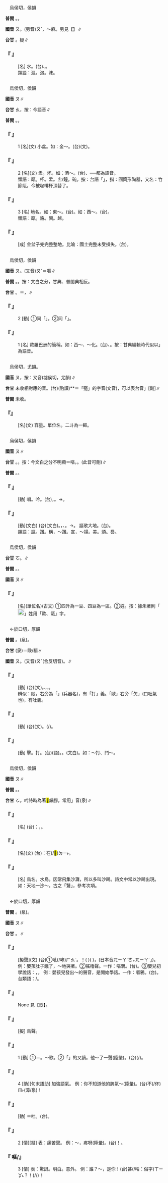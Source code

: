 
=={{ruby|漚|ㄡ}}==

　烏侯切，侯韻

'''普閩''' {{ruby|(文)|ㆦ}}。{{ruby|(白)|ㄠ}}。

'''國音''' <rt>ㄡ</rt>。(另音)<rt>ㄡˋ</rt>，～麻。另見【{{ruby|漚|ㄡˋ}}】∥

'''台甘''' {{ruby|(文)|ㆦ}}{{ruby|，|ㄠ}}{{ruby|/|ㆦˋ}}。疑{{ruby|：|ㆦ˪}}{{ruby|→|ㄠ˪}}{{ruby|→|ㄠ}}∥

    

==='''『 {{ruby|浮|ㄈㄨˊ}}{{ruby|漚|ㄡ}}』'''===
: [名] 水{{ruby|泡|ㄆㄠˋ}}。(台){{ruby|水|ㄗㄨㄧˋ}}{{ruby|泡|ㄆㆦㆶ}}{{ruby|仔|ㄚ}}、{{ruby|水|ㄗㄨㄧˋ}}{{ruby|泡|ㄆㄜㆷ ͘}}。
:類語：漚。泡。沫。
:
    

=={{ruby|甌|ㄡ}}==

　烏侯切，侯韻

'''國音''' <rt>ㄡ</rt>∥

'''台甘''' <rt>ㄠ</rt>，按：今語音∥

'''普閩''' {{ruby|(文)|ㆦ}}。{{ruby|(白)|ㄠ}}。

    

==='''『 {{ruby|甌|ㄡ}}』'''===
:1  [名](文) 小盆。如：金～。(台){{ruby|金|ㄍㄧㆬ}}{{ruby|甌|ㄠ}}(文)。
    

==='''『 {{ruby|甌|ㄡ}}』'''===
:2  [名](文) 盂。坏。如：酒～。(台){{ruby|酒|ㄐㄧㄨ}}{{ruby|甌|ㄠ}}、{{ruby|酒|ㄐㄧㄨ˪}}{{ruby|杯|ㄅㄨㆤ}}──都為語音。
:類語：甌。杯。盂。盅/鐘。碗。按：台語「{{ruby|茶|ㄉㆤˊ}}{{ruby|甌|ㄠ}}」，指：圓筒形陶器，又名：竹節甌，今被咖啡杯頂替了。
:
    

==='''『 {{ruby|甌|ㄡ}}』'''===
:3  [名] 地名。如：東～。(台){{ruby|舊|ㄍㄨ˫}}{{ruby|溫|ㄨㄣ}}{{ruby|州|ㄐㄧㄨ}}{{ruby|府|ㄏㄨˋ}}{{ruby|一|ㄧㆵ}}{{ruby|帶|ㄉㄞ˪}}。如：西～。(台){{ruby|廣|ㄍㆭˋ}}{{ruby|西|ㄙㆤ}}{{ruby|省|ㄒㄧㄥˋ}}{{ruby|貴|ㄍㄨㄧ˪}}{{ruby|縣|ㄍㄨㄢ˫}}{{ruby|丌|ㆤ}}{{ruby|別|ㄅㄧㄚㆵ ͘}}{{ruby|稱|ㄑㄧㄥ}}。
:類語：甌。貉。閩。越。
:
    

==='''『 {{ruby|金|ㄐㄧㄣ}}{{ruby|甌|ㄡ}}{{ruby|無|ㄨˊ}}{{ruby|缺|ㄑㄩㄝ}}』'''===
: [成] 金盆子完完整整地。比喻：國土完整未受損失。(台){{ruby|金|ㄍㄧㆬ}}{{ruby|甌|ㄠ}}{{ruby|無|ㆠㄨˊ}}{{ruby|缺|ㄎㄨㄚㆵ}}。
    

=={{ruby|歐|ㄡ}}==

　烏侯切，侯韻

'''國音''' <rt>ㄡ</rt>。(又音)<rt>ㄡˇ</rt>＝嘔∥

'''普閩''' {{ruby|(文)|ㆦ}}。{{ruby|(白)|ㄠ}}。按：文白之分，甘典、普閩典相反。

'''台甘''' {{ruby|(文)|ㄠ}}。{{ruby|(語)|ㆦ}}{{ruby|。|ㆦˋ}}＝{{ruby|嘔|ㆦˋ}}，{{ruby|嘔|ㆦˋ}}{{ruby|吐|ㄊㆦˋ}}∥

    

==='''『 {{ruby|歐|ㄡ}}』'''===
:2  [動] ①同「{{ruby|嘔|ㄡˇ}}」{{ruby|→|ㄡ}}。②同「{{ruby|毆|ㄡˇ}}」。
    

==='''『 {{ruby|歐|ㄡ}}』'''===
:1  [名] 歐羅巴洲的簡稱。如：西～、～化。(台){{ruby|歐|ㄠ}}{{ruby|羅|ㄌㄜˊ}}{{ruby|巴|ㄅㄚ}}、{{ruby|歐|ㄠ}}{{ruby|洲|ㄐㄧㄨ}}。按：甘典編輯時代似以{{ruby|「|ㆦ}}」為語音。
    

=={{ruby|鏂|ㄡ}}==

　烏侯切，尤韻。

'''國音''' <rt>ㄡ</rt>，按：又音(墟侯切，尤韻)∥

'''台甘''' 未收相對應的音。(台)(酌讀){{ruby|<mark>&#xffbc4;</mark>|ㄎㄠ}}*{{ruby|。|ㄎㆦ}}*＝「彄」的字音(文音)，可以表台音{{ruby|「|ㄎㄠ}}」[副]∥

'''普閩''' 未收。

    

==='''『{{ruby|鏂|ㄡ}}』'''===
: [名](文) 容量。單位名。二斗為一鏂。
    

=={{ruby|謳|ㄡ}}==

　烏侯切，侯韻

'''國音''' <rt>ㄡ</rt>∥

'''台甘''' {{ruby|(文)|ㄠ}}。{{ruby|(語)|ㆦ}}。按：今文白之分不明顯{{ruby|。|ㆦˋ}}＝嘔，{{ruby|嘔|ㆦˋ}}{{ruby|吐|ㄊㆦˋ}}。(此音可刪)∥

'''普閩''' {{ruby|(文)|ㆦ}}。{{ruby|(白)|ㄠ}}。

    

==='''『 {{ruby|謳|ㄡ}}』'''===
: [動] 唱。吟。(台){{ruby|唱|ㄑㄧㆧ˪}}{{ruby|/|ㄑㄧㆫ˪}}{{ruby|歌|ㄍㄨㄚ}}，{{ruby|長|ㄉㄧㆲˊ}}{{ruby|吟|ㆣㄧㆬˊ}}。→{{ruby|齊|ㄗㄨㆤˊ}}{{ruby|/|ㄗㆤˊ}}{{ruby|聲|ㄒㄧㆩ}}{{ruby|唱|ㄑㄧㆧ˪}}{{ruby|/|ㄑㄧㆫ˪}}{{ruby|歌|ㄍㄨㄚ}}。
    

==='''『 {{ruby|謳|ㄡ}}{{ruby|歌|ㄍㄜ}}』'''===
: [動](文白) (台){{ruby|謳|ㄠ}}{{ruby|歌|ㄍㄜ}}(文白)。{{ruby|歌|ㄍㄜ}}{{ruby|功|ㄍㆲ}}{{ruby|頌|ㄒㄧㆲ˫}}{{ruby|德|ㄉㄧㆤㆶ}}，{{ruby|贊|ㄗㄢ˪}}{{ruby|美|ㆠㄧˋ}}{{ruby|人|ㄌㄤˊ}}{{ruby|丌|ㆤ}}{{ruby|功|ㄍㆲ}}{{ruby|勞|ㄌㄜˊ}}、{{ruby|德|ㄉㄧㆤㆶ}}{{ruby|行|ㄏㄧㄥ˫}}。→{{ruby|齊|ㄗㄨㆤˊ}}{{ruby|/|ㄗㆤˊ}}{{ruby|聲|ㄒㄧㆩ}}{{ruby|呵|ㄜ}}{{ruby|咾|ㄌㄜˋ}}。 謳歌大地。(台){{ruby|是|ㄒㄧ˫}}{{ruby|講|ㄍㆲˋ}}{{ruby|→|ㄍㆲ}}{{ruby|讚|ㄗㄢ˪}}{{ruby|美|ㆠㄧˋ}}{{ruby|自|ㄗㄨ˫}}{{ruby|然|ㆢㄧㄢˊ}}{{ruby|/|ㄌㄧㄢˊ}}{{ruby|丌|ㆤ}}{{ruby|美|ㄙㄨㄧˋ}}。
:類語：謳。讚。稱，～讚。宣，～揚。美。頌。譽。
:
    

=={{ruby|區|ㄡ}}==

　烏侯切，侯韻

'''台甘''' <rt>ㆦ</rt>。{{ruby| |ㄎㄨ}}∥

'''普閩''' {{ruby|(文)|ㆦ}}。{{ruby|(白)|ㄠ}}{{ruby|。|ㄎㄨ}}。

'''國音''' <rt>ㄡ</rt>∥

    

==='''『 {{ruby|區|ㄡ}}』'''===
: [名](單位名)(古文) ①四升為一豆、四豆為一區。②姓。按：據朱著則「[[File:fa6a.png|20px]]」姓用「歐、甌」字。
    

=={{ruby|毆|ㄡ}}==

　←於口切，厚韻

'''普閩''' {{ruby|(文)|ㆦˋ}}。{{ruby|(白)|ㄠˋ}}{{ruby|/|ㄧㄜˋ}}(泉)。

'''台甘''' {{ruby|(文)|ㆦˋ}}{{ruby|(語)|ㄠˋ}}{{ruby|。|ㄧㄜˋ}}(泉){{ruby|。|ㄎㄨ}}＝敺/驅∥

'''國音''' <rt>ㄡ</rt>。(又音)<rt>ㄡˇ</rt>(合反切音)。{{ruby|(台)|ㆦˋ}}{{ruby|/|ㄧㄜˋ}}∥

    

==='''『 {{ruby|鬥|ㄉㄡˋ}}{{ruby|毆|ㄡ}}』'''===
: [動] (台){{ruby|鬥|ㄉㆦ˪}}{{ruby|毆|ㆦˋ}}(文)。{{ruby|相|ㄒㄧㄜ}}{{ruby|/|ㄙㆩ}}{{ruby|扑|ㄆㄚㆷ}}、{{ruby|相|ㄒㄧㄜ}}{{ruby|/|ㄙㆩ}}{{ruby|掙|ㄐㄧㄥ}}、{{ruby|相|ㄒㄧㄜ}}{{ruby|/|ㄙㆩ}}{{ruby|擲|ㄉㄧㄥ˪}}。
:辨似：毆，右旁為「{{ruby|殳|ㄕㄨ}}」(兵器名)，有「打」義。「歐」右旁「欠」(口吐氣也)，有吐義。
:
    

==='''『 {{ruby|毆|ㄡ}}{{ruby|打|ㄉㄚˇ}}』'''===
: [動] (台){{ruby|毆|ㆦˋ}}{{ruby|打|ㄉㆩˋ}}(文)。{{ruby|用|ㄧㄥ˫}}{{ruby|/|ㄧㆲ˫}}{{ruby|拳|ㄍㄨㄣˊ}}{{ruby|頭|ㄊㄠ˫}}{{ruby|母|ㆠㄜˋ}}{{ruby|/|ㆠㄨˋ}}{{ruby|掙|ㄐㄧㄥ}}(/{{ruby|擲|ㄉㄧㄥ˪}})。
    

==='''『 {{ruby|毆|ㄡ}}』'''===
: [動] 擊。打。(台){{ruby|毆|ㄧㄜˋ}}{{ruby|/|ㆦˋ}}(語)。{{ruby|扑|ㄆㄚㆷ}}。{{ruby|打|ㄉㆩˋ}}(文白)。如：～打、鬥～。
    

=={{ruby|鷗|ㄡ}}==

　烏侯切，侯韻

'''國音''' <rt>ㄡ</rt>∥

'''普閩''' {{ruby|(文)|ㆦ}}。{{ruby|(白)|ㄠ}}。

'''台甘''' <rt>ㆦ</rt>。吟詩時為著<mark>&#xffa4c;</mark>韻腳，常用{{ruby|「|ㄧㄜ}}」音(泉)∥

    

==='''『 {{ruby|鷗|ㄡ}}{{ruby|盟|ㄇㄥˊ}}』'''===
: [名] (台){{ruby|比|ㄅㄧˋ}}{{ruby|喻|ㆡㄨ˫}}{{ruby|/|ㄌㄨ˫}}：{{ruby|隱|ㄨㄣˋ}}{{ruby|居|ㄍㄧ}}{{ruby|/|ㄍㄨ}}{{ruby|丌|ㆤ}}{{ruby|人|ㄌㄤˊ}}{{ruby|常|ㄒㄧㆲˊ}}{{ruby|愛|ㄞ˪}}{{ruby|滯|ㄉㄨㄚ˪}}{{ruby|鄉|ㄏㄧㆲ}}{{ruby|村|ㄘㄨㄢ}}{{ruby|湖|ㆦˊ}}{{ruby|邊|ㄅㆪ}}，{{ruby|若|ㄋㄚˋ}}{{ruby|親|ㄑㄧㄣ}}{{ruby|像|ㄑㄧㆧ˫}}{{ruby|/|ㄑㄧㆫ˫}}{{ruby|含|ㄏㆰ}}{{ruby|鷗|ㆦ}}{{ruby|鳥|ㄋㄧㄠˋ}}{{ruby|相|ㄒㄧㄜ}}{{ruby|/|ㄙㆩ}}{{ruby|約|ㄧㆦㆶ}}{{ruby|聚|ㄗㄨ˫}}{{ruby|集|ㄐㄧㆴ ͘}}{{ruby|水|ㄗㄨㄧˋ}}{{ruby|邊|ㄅㆪ}}。
    

==='''『 {{ruby|鷗|ㄡ}}{{ruby|波|ㄆㄛ}}』'''===
: [名](文) (台){{ruby|譬|ㄆㄧ˪}}{{ruby|喻|ㆡㄨ˫}}{{ruby|/|ㄌㄨ˫}}：{{ruby|隱|ㄨㄣˋ}}{{ruby|居|ㄍㄧ}}{{ruby|/|ㄍㄨ}}{{ruby|丌|ㆤ}}{{ruby|人|ㄌㄤˊ}}{{ruby|離|ㄌㄧ˫}}{{ruby|開|ㄎㄨㄧ}}{{ruby|俗|ㄒㄧㆦㆶ ͘}}{{ruby|事|ㄙㄨ˫}}{{ruby|親|ㄑㄧㄣ}}{{ruby|像|ㄑㄧㆧ˫}}{{ruby|/|ㄑㄧㆫ˫}}{{ruby|海|ㄏㄞˋ}}{{ruby|鷗|ㆦ}}在(/<mark>&#xf9853;</mark>)<rt>ㄉㄧ˫</rt>{{ruby|水|ㄗㄨㄧˋ}}{{ruby|波|ㄆㄜ}}{{ruby|間|ㄍㄢ}}{{ruby|浮|ㄆㄨˊ}}{{ruby|游|ㄧㄨˊ}}{{ruby|家|ㄍㄚ}}{{ruby|己|ㄉㄧ˫}}{{ruby|/|ㄍㄧ˫}}{{ruby|心|ㄒㄧㆬ}}{{ruby|適|ㄒㄧㆤㆶ}}{{ruby|丌|ㆤ}}{{ruby|款|ㄎㄨㄢˋ}}。
    

==='''『 {{ruby|鷗|ㄡ}}』'''===
: [名] 鳥名。水鳥。因常飛集沙灘，所以多叫沙鷗。詩文中常以沙鷗出現。如：天地一沙～。古之「鷖」，參考次項。
    

=={{ruby|嘔|ㄡ}}==

　←於口切，厚韻

'''普閩''' {{ruby|(文)|ㆦˋ}}。{{ruby|(白)|ㄠˋ}}{{ruby|。|ㄧㄜˋ}}(泉)。

'''國音''' <rt>ㄡ</rt>∥

'''台甘''' {{ruby|(文)|ㆦˋ}}。{{ruby|(語)|ㄠˋ}}∥

    

==='''『 {{ruby|嘔|ㄡ}}{{ruby|啞|ㄧㄚ}}』'''===
: [擬聲](文) (台)①{{ruby|嬰|ㆪ}}{{ruby|仔|·ㆩˋ}}吼(/哮)<rt>ㄏㄠˋ</rt>{{ruby|丌|ㆤ}}{{ruby|聲|ㄒㄧㆩ}}。{{ruby|呱|ㄨㆩˋ}}{{ruby|呱|ㄨㆩˋ}}！{{ruby|( )|ㄎㆲ˫}}{{ruby|( )|ㄎㆩˊ}}( ){{ruby|·|ㄚ}}{{ruby|( )|ㄎㆲ˫}}{{ruby|( )|ㄎㆩˊ}}( ){{ruby|·|ㄚ}}，(日本音{{ruby|「|ㄜㆷ}}<rt>ㄫㄧㄚˊ</rt><rt>ㄜㆷ</rt><rt>ㄫㄧㄚˊ</rt>」)。 例：嬰孩肚子餓了，～地哭著。②搖櫓聲。一作：嘔鴉。(台){{ruby|咿|ㆪ˫}}{{ruby|<mark>&#xf9dce;</mark>|ㄨㄞㆷ ͘}}{{ruby|咿|ㆪ˫}}{{ruby|<mark>&#xf9dce;</mark>|ㄨㄞㆷ ͘}}。③嬰兒初學說話：{{ruby|阿|ㄚˊ}}{{ruby|啊|·ㄚ}}，{{ruby|阿|ㄚˊ}}{{ruby|啊|·ㄚ}}。 例：嬰孩兒發出～的聲音，是開始學話。一作：嘔鴉。(台){{ruby|咿|ㆪ˫}}{{ruby|<mark>&#xf9dce;</mark>|ㄨㄞㆷ ͘}}{{ruby|咿|ㆪ˫}}{{ruby|<mark>&#xf9dce;</mark>|ㄨㄞㆷ ͘}}。
:台類語：{{ruby|咿|ㄧ}}{{ruby|咿|ㄧ}}{{ruby|啊|ㄚ}}{{ruby|啊|ㄚ}}/{{ruby|咿|ㄧ}}{{ruby|咿|ㄧ}}{{ruby|喔|ㄜ}}{{ruby|喔|ㄜ}}。
:
    

==='''『 {{ruby|嘔|ㄡ}}{{ruby|歌|ㄍㄜ}}』'''===
: None 見【{{ruby|謳|ㄡ}}歌】。
    

==='''『 {{ruby|嘔|ㄡ}}{{ruby|唲|ㄦˇ}}{{ruby|/|ㄜˊ}}』'''===
: [擬] 鳥聲。
    

==='''『 {{ruby|嘔|ㄡ}}』'''===
:1  [動] ①＝{{ruby|謳|ㄡ}}。～歌。②「{{ruby|嘔|ㄡˇ}}」的又讀。他～了一聲(陸彙)。(台){{ruby|伊|ㄧ}}{{ruby|講|ㄍㆲˋ}}{{ruby|→|ㄍㆲ}}(/{{ruby|喝|ㄏㄚㆵ}}{{ruby|/|ㄏㄨㄚㆷ}}){{ruby|一|ㄐㄧㆵ ͘}}{{ruby|聲|ㄒㄧㆩ}}{{ruby|哦|·ㆦˊ}}{{ruby|/|·ㆦ}}。
    

==='''『 {{ruby|嘔|ㄡ}}』'''===
:4  [助][句末語助] 加強語氣。 例：你不知道他的脾氣～(陸彙)。(台){{ruby|汝|ㄌㄧˋ}}不(/伓)<rt>ㆬ˫</rt>{{ruby|知|ㄗㄞ}}{{ruby|伊|ㄧ}}{{ruby|丌|ㆤ}}{{ruby|性|ㄒㄧㄥ˪}}{{ruby|地|ㄉㄨㆤ˫}}{{ruby|/|ㄉㆤ˪}}(漳/泉){{ruby|喔|ㆦ˪}}{{ruby|/|·ㆦ}}！
    

==='''『 {{ruby|嘔|ㄡ}}{{ruby|吐|ㄊㄨˋ}}』'''===
: [動] ＝{{ruby|嘔|ㄡˇ}}吐。(台){{ruby|嘔|ㄠˋ}}{{ruby|吐|ㄊㆦ˪}}。
    

==='''『 {{ruby|嘔|ㄡ}}』'''===
:2  [情][擬] 表：痛苦聲。 例：～，疼呀(陸彙)。(台){{ruby|唉|ㄞˊ}}{{ruby|喲|·ㄧㄜ}}！{{ruby|我|ㆣㄨㄚˋ}}{{ruby|痛|ㄊㄧㆩ˪}}{{ruby|喔|·ㆦ}}。
    

==='''『 嘔/{{ruby|慪|ㄡ}}』'''===
:3  [情] 表：驚訝。明白。意外。 例：誰？～，是你！(台)甚(/啥：俗字)<rt>ㄒㄧㆩ˪</rt>{{ruby|/|ㄒㄧㄚˋ}}{{ruby|/|ㄙㆩˋ}}{{ruby|人|ㄌㄤˊ}}？{{ruby|哦|ㆦˊ}}！{{ruby|著|ㄉㄧㄜㆷ}}(/{{ruby|都|ㄉㄜ˫}}/{{ruby|就|ㄐㄧㄨ˫}}){{ruby|是|ㄒㄧ˫}}{{ruby|汝|ㄌㄧˋ}}{{ruby|喔|·ㆦ}}！
    
